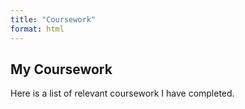 ```yaml
---
title: "Coursework"
format: html
---
```


## My Coursework  
Here is a list of relevant coursework I have completed.

